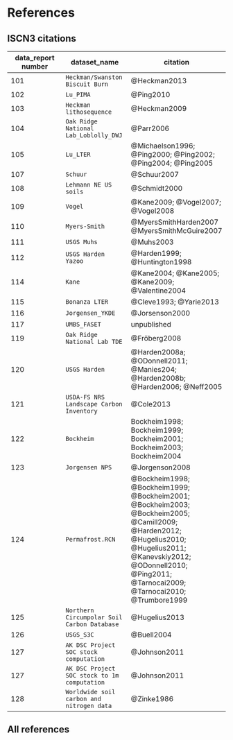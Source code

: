 # References

## ISCN3 citations

data_report number | dataset_name | citation
------|------|-------
101 | `Heckman/Swanston Biscuit Burn` | @Heckman2013
102 | `Lu_PIMA` | @Ping2010
103 | `Heckman lithosequence` | @Heckman2009
104 | `Oak Ridge National Lab_Loblolly_DWJ` | @Parr2006
105 | `Lu_LTER` | @Michaelson1996; @Ping2000; @Ping2002; @Ping2004; @Ping2005
107 | `Schuur` | @Schuur2007
108 | `Lehmann NE US soils` | @Schmidt2000
109 | `Vogel` |  @Kane2009; @Vogel2007; @Vogel2008
110 | `Myers-Smith` | @MyersSmithHarden2007 @MyersSmithMcGuire2007
111 | `USGS Muhs` | @Muhs2003
112 | `USGS Harden Yazoo` | @Harden1999; @Huntington1998
114 | `Kane` |  @Kane2004; @Kane2005; @Kane2009; @Valentine2004
115 | `Bonanza LTER` | @Cleve1993; @Yarie2013
116 | `Jorgensen_YKDE` | @Jorsenson2000
117 | `UMBS_FASET` | unpublished
119 | `Oak Ridge National Lab TDE`| @Fröberg2008
120 | `USGS Harden` | @Harden2008a; @ODonnell2011; @Manies204; @Harden2008b; @Harden2006; @Neff2005
121 | `USDA-FS NRS Landscape Carbon Inventory` | @Cole2013
122 | `Bockheim ` | Bockheim1998; Bockheim1999; Bockheim2001; Bockheim2003; Bockheim2004
123 | `Jorgensen NPS` | @Jorgenson2008
124 | `Permafrost.RCN` | @Bockheim1998; @Bockheim1999; @Bockheim2001; @Bockheim2003; @Bockheim2005; @Camill2009; @Harden2012; @Hugelius2010; @Hugelius2011; @Kanevskiy2012; @ODonnell2010; @Ping2011; @Tarnocai2009; @Tarnocai2010; @Trumbore1999
125 | `Northern Circumpolar Soil Carbon Database` | @Hugelius2013
126 | `USGS_S3C` | @Buell2004
127 | `AK DSC Project SOC stock computation` | @Johnson2011
127 | `AK DSC Project SOC stock to 1m computation` | @Johnson2011
128 | `Worldwide soil carbon and nitrogen data` | @Zinke1986

## All references